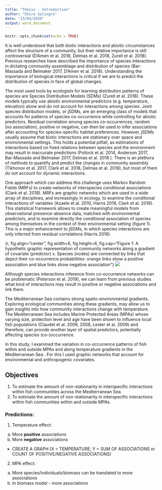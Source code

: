 ```yaml
---
title: "Thesis - Introduction"
author: "Shira Salingre"
date: "13/04/2020"
output: word_document
---
```


```r
knitr::opts_chunk$set(echo = TRUE)
```

It is well understood that both biotic interactions and abiotic circumstances affect the structure of a community, but their relative importance is still controversial (D’Amen et al. 2018, Delmas et al. 2018, Zurell et al. 2018). Previous researches have described the importance of species interactions in dictating community assemblage and distribution of species (Bar-Massada and Belmaker 2017, D’Amen et al. 2018<!--add more-->).  Understanding the importance of biological interactions is critical if we are to predict the distribution of species in face of global changes. 

The most used tools by ecologists for learning distribution patterns of species are Species Distribution Models (SDMs) (Zurell et al. 2018). These models typically use abiotic environmental predictors (e.g. temperature, elevation) alone and do not account for interactions among species. Joint species distribution models, or jSDMs, are an emerging class of models that accounts for patterns of species co-occurrence while controlling for abiotic predictors. Residual correlation among species co-occurrences, random (no association), positive or negative, can then be used to infer associations after accounting for species-specific habitat preferences. 
However, jSDMs usually assume that biotic interactions are stationary over space and environmental settings. This holds a potential pitfall, as estimations of interactions based on fixed relations between species and the environment may result in inaccurate predictions (Pollock et al. 2014, Anderson 2017, Bar-Massada and Belmaker 2017, Delmas et al. 2018 <!--there are more refs to add here if needed-->). There is an plethora of methods to quantify and predict the changes in community assembly (Tikhonov et al. 2017, Clark et al. 2018, Delmas et al. 2018), but most of them do not account for dynamic interactions. 

One approach which can address this challenge uses Markov Random Fields (MRFs) to create networks of interspecies conditional associations (Clark et al. 2018). MRFs are graphic networks which are used in a wide array of disciplines, and increasingly in ecology, to examine the conditional interactions of variables (Azaele et al. 2010, Harris 2016, Clark et al. 2018). This statistical framework allows to create meaningful models from observational presence-absence data, matched with environmental predictors, and to examine directly the conditional association of species among themselves in the context of their environmental setting (figure 1). This is a major enhancement to jSDMs, in which species interactions are only inferred from residual correlations (Harris 2016).
<!-- Moreover, using MRFs allows to compare the coefficients of interactions with the ones of predictors and thus to distinguish between their contributions to patterns of co-occurrence (Clark et al. 2018). -->

{r, fig.align="center", fig.width=6, fig.height=6, fig.cap="Figure 1: A hypothetic graphic representation of community networks along a gradient of covariate (predictor) x. Species (nodes) are connected by links that depict their co-occurrence probabilities: orange links show a positive association and blue links show negative association"}
![]("figures/example_fig.png")

Although species interactions inference from co-occurrence networks can be problematic (Peterson et al. 2019), we can learn from previous studies what kind of interactions may result in positive or negative associations and link them.

The Mediterranean Sea contains strong spatio-environmental gradients. Exploring ecological communities along these gradients, may allow us to gain insights into how community interactions change with temperature. The Mediterranean Sea includes Marine Protected Areas (MPAs) whose varying size, protection level and age have been shown to influence local fish populations (Claudet et al. 2006, 2008, Lester et al. 2009) and therefore, can provide another layer of spatial predictors, potentially affecting species (co-)occurrence. 

In this study, I examined the variation in co-occurrence patterns of fish within and outside MPAs and along temperature gradients in the Mediterranean Sea . For this I used graphic networks that account for environmental and anthropogenic covariates.
<!-- I will then asses to what degree co-occurrence patterns are stationary along these two gradients. This will provide an insight onto how ecological communities can function in altered environments, and how protected areas can affect their abilities. -->

## Objectives
1.	To estimate the amount of non-stationarity in interspecific interactions within fish communities across the Mediterranean Sea.
2.	To estimate the amount of non-stationarity in interspecific interactions within fish communities within and outside MPAs.

### Predictions:

1. Temperature effect:
  a. More **positive** associations  
  b. More **negative** associations
  * CREATE A GRAPH (X = TEMPERATURE; Y = SUM OF ASSOCIATIONS or COUNT OF POSITIVE/NEGATIVE ASSOCIATIONS) 
2. MPA effect:
  a. More species/individuals/biomass can be translated to more associations
  b. In biomass model - more associations
  

<!-- This is the focus? Should I add something about the specific dataset? something we can draw from fish, mediterranean, mpas etc?-->